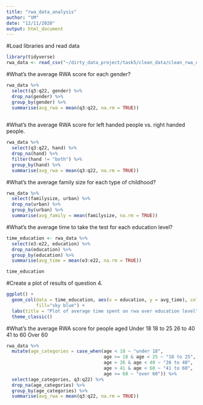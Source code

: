 ```yaml
---
title: "rwa_data_analysis"
author: "VM"
date: "12/11/2020"
output: html_document
---
```


#Load libraries and read data
```r
library(tidyverse) 
rwa_data <- read_csv("~/dirty_data_project/task5/clean_data/clean_rwa_data.csv")
```
#What’s the average RWA score for each gender?
```r
rwa_data %>% 
  select(q3:q22, gender) %>% 
  drop_na(gender) %>% 
  group_by(gender) %>% 
  summarise(avg_rwa = mean(q3:q22, na.rm = TRUE))
  
```
#What’s the average RWA score for left handed people vs. right handed people.
```r
rwa_data %>% 
  select(q3:q22, hand) %>% 
  drop_na(hand) %>% 
  filter(hand != "both") %>% 
  group_by(hand) %>% 
  summarise(avg_rwa = mean(q3:q22, na.rm = TRUE))
```
#What’s the average family size for each type of childhood?
```r
rwa_data %>% 
  select(familysize, urban) %>% 
  drop_na(urban) %>% 
  group_by(urban) %>% 
  summarise(avg_family = mean(familysize, na.rm = TRUE))
```
#What’s the average time to take the test for each education level?
```r
time_education <- rwa_data %>% 
  select(e3:e22, education) %>% 
  drop_na(education) %>% 
  group_by(education) %>% 
  summarise(avg_time = mean(e3:e22, na.rm = TRUE))

time_education
```
#Create a plot of results of question 4.
```r
ggplot() +
  geom_col(data = time_education, aes(x = education, y = avg_time), colour = "black", 
           fill="sky blue") +
  labs(title = "Plot of average time spent on rwa over education level") +
  theme_classic()
```
#What’s the average RWA score for people aged
Under 18
18 to 25
26 to 40
41 to 60
Over 60
```r
rwa_data %>% 
  mutate(age_categories = case_when(age < 18 ~ "under 18",
                                    age >= 18 & age < 25 ~ "18 to 25",
                                    age > 26 & age < 40 ~ "26 to 40",
                                    age > 41 & age < 60 ~ "41 to 60",
                                    age >= 60 ~ "over 60")) %>% 
  select(age_categories, q3:q22) %>% 
  drop_na(age_categories) %>% 
  group_by(age_categories) %>% 
  summarise(avg_rwa = mean(q3:q22, na.rm = TRUE))
```

